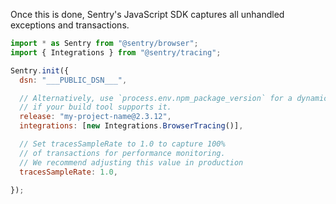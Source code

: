 Once this is done, Sentry's JavaScript SDK captures all unhandled exceptions and transactions.

```javascript {tabTitle:"ESM"}
import * as Sentry from "@sentry/browser";
import { Integrations } from "@sentry/tracing";

Sentry.init({
  dsn: "___PUBLIC_DSN___",

  // Alternatively, use `process.env.npm_package_version` for a dynamic release version
  // if your build tool supports it.
  release: "my-project-name@2.3.12",
  integrations: [new Integrations.BrowserTracing()],

  // Set tracesSampleRate to 1.0 to capture 100%
  // of transactions for performance monitoring.
  // We recommend adjusting this value in production
  tracesSampleRate: 1.0,

});
```
